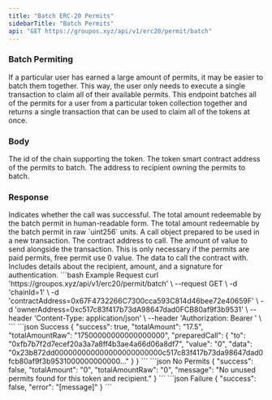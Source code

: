 ```yaml
---
title: "Batch ERC-20 Permits"
sidebarTitle: "Batch Permits"
api: "GET https://groupos.xyz/api/v1/erc20/permit/batch"
---
```


### Batch Permiting

If a particular user has earned a large amount of permits, it may be easier to batch them together. This way, the user only needs to execute a single transaction to claim all of their available permits. This endpoint batches all of the permits for a user from a particular token collection together and returns a single transaction that can be used to claim all of the tokens at once.

### Body

<ParamField query="chainId" type="number" required>
  The id of the chain supporting the token.
</ParamField>

<ParamField query="contractAddress" type="string" required>
  The token smart contract address of the permits to batch.
</ParamField>

<ParamField query="recipientAddress" type="string" required>
  The address to recipient owning the permits to batch.
</ParamField>

### Response

<ResponseField name="success" type="boolean">
  Indicates whether the call was successful.
</ResponseField>
<ResponseField name="totalAmount" type="string">
  The total amount redeemable by the batch permit in human-readable form.
</ResponseField>
<ResponseField name="totalAmountRaw" type="string">
  The total amount redeemable by the batch permit in raw `uint256` units.
</ResponseField>
<ResponseField name="preparedCall" type="object">
  A call object prepared to be used in a new transaction.
  <Expandable title="object">
    <ResponseField name="to" type="string">
      The contract address to call.
    </ResponseField>
    <ResponseField name="value" type="string">
      The amount of value to send alongside the transaction. This is only
      necessary if the permits are paid permits, free permit use 0 value.
    </ResponseField>
    <ResponseField name="data" type="string">
      The data to call the contract with. Includes details about the recipient,
      amount, and a signature for authentication.
    </ResponseField>
  </Expandable>
</ResponseField>

<RequestExample>
  ```bash Example Request
  curl 'https://groupos.xyz/api/v1/erc20/permit/batch' \
  --request GET \
  -d 'chainId=1' \
  -d 'contractAddress=0x67F4732266C7300cca593C814d46bee72e40659F' \
  -d 'ownerAddress=0xc517c83f417b73dA98647dad0FCB80af9f3b9531' \
  --header 'Content-Type: application/json' \
  --header 'Authorization: Bearer <token>' \
  ```
</RequestExample>

<ResponseExample>
  ```json Success
  {
    "success": true,
    "totalAmount": "17.5",
    "totalAmountRaw": "17500000000000000000",
    "preparedCall": {
      "to": "0xfb7b7f2d7ecef20a3a7a8ff4b3ae4a66d06a8df7",
      "value": "0",
      "data": "0x23b872dd000000000000000000000000c517c83f417b73da98647dad0fcb80af9f3b9531000000000000..."
    }
  }
  ```
  ```json No Permits
  {
    "success": false,
    "totalAmount": "0",
    "totalAmountRaw": "0",
    "message": "No unused permits found for this token and recipient."
  }
  ```
  ```json Failure
  {
    "success": false,
    "error": "[message]"
  }
  ```
</ResponseExample>
